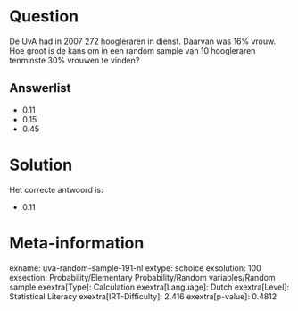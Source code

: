 Question
========

De UvA had in 2007 272 hoogleraren in dienst. Daarvan was 16% vrouw. Hoe
groot is de kans om in een random sample van 10 hoogleraren tenminste
30% vrouwen te vinden?


Answerlist
----------

* 0.11
* 0.15
* 0.45

Solution
========

Het correcte antwoord is: 

* 0.11

Meta-information
================
exname: uva-random-sample-191-nl
extype: schoice
exsolution: 100
exsection: Probability/Elementary Probability/Random variables/Random sample
exextra[Type]: Calculation
exextra[Language]: Dutch
exextra[Level]: Statistical Literacy
exextra[IRT-Difficulty]: 2.416
exextra[p-value]: 0.4812
